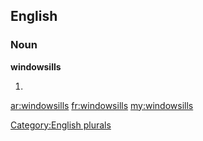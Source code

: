 ==English==

===Noun===
'''windowsills'''

# {{plural of|[[windowsill]]}}

[[Category:English plurals]]

[[ar:windowsills]]
[[fr:windowsills]]
[[my:windowsills]]